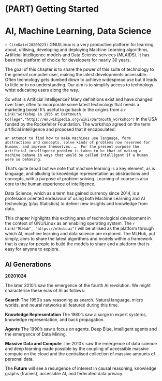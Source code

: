 <!-- 

Time-stamp: <Monday 2021-03-15 19:07:42 AEDT Graham Williams>

Free and Open Source Software Survival Guide

LICENSE

Author: Graham.Williams@togaware.com
License: Creative Commons Attribution License 4.0 International
Reference: https://creativecommons.org/licenses/by/4.0/
Copyright: (c) Graham.Williams@togaware.com

You are free to Share (copy and redistribute the material in any
medium or format) and Adapt (remix, transform, and build upon the
material for any purpose, even commercially), under the following
terms of Attribution (you must give appropriate credit, provide a
link to the license, and indicate if changes were made and you may
do so in any reasonable manner, but not in any way that suggests the
licensor endorses you or your use) and No Additional Restrictions
(You may not apply legal terms or technological measures that
legally restrict others from doing anything the license permits.

-->

# (PART) Getting Started {-}

# AI, Machine Learning, Data Science {#ai}

`r CiteDate(20200223)` GNU/Linux is a very productive platform for
learning about, utilising, developing and deploying Machine Learning
algorithms, Artificial Intelligence models and Data Science services
(MLAIDS). It has been the platform of choice for developers for nearly
30 years.

The goal of this chapter is to share the power of this suite of
technology to the general computer user, making the latest
developments accessible.. Often technology gets dumbed down to achieve
widespread use but it leads to little or to no understanding. Our aim
is to simplify access to technology whist educating users along the way.

So what is Artificial Intelligence? Many definitions exist and have
changed over time, often to incorporate some latest technology that
needs a marketing boost! It's useful to go back to the origins from a
`r Link("workshop in 1956 at Dartmouth College","https://en.wikipedia.org/wiki/Dartmouth_workshop")`
in the USA funded by the Rockefeller Foundation. The workshop agreed
on the term artificial intelligence and proposed that it encapsulated:

```
an attempt to find how to make machines use language, form
abstractions and concepts, solve kinds of problems now reserved for
humans, and improve themselves. …  For the present purpose the
artificial intelligence problem is taken to be that of making a
machine behave in ways that would be called intelligent if a human
were so behaving.
```

That's quite broad but we note that machine learning is a key element,
as is language, and alluding to knowledge representation as
abstractions and concepts, with a purpose of problem solving.
Learning of course is also core to the human experience of
intelligence.

Data Science, which as a term has gained currency since 2014, is a
profession oriented endeavour of using both Machine Learning and AI
technology (plus Statistics) to deliver new insights and knowledge
from data.

This chapter highlights this exciting area of technological
development in the context of GNU/Linux as an enabling operating
system. The `r Link("MLHub", "https://mlhub.ai")` will be utilised as the
platform through which AI, machine learning and data science are
explored. The MLHub, put simply, aims to share the latest algorithms
and models within a framework that is easy for people to build the
models to share and a platform that is easy for anyone to explore.

## AI Generations

**20201024**

The later 2010's saw the emergence of the fourth AI revolution. We
might characterise these eras of AI as follows:

**Search** The 1950's saw reasoning as search. Natural language,
micro worlds, and neural networks all featured during this time.

**Knowledge Representation** The 1980's saw a surge in expert systems,
knowledge representation, and back propagation.

**Agents** The 1990's saw a focus on agents. Deep Blue,
intelligent agents and the emergence of Data Mining.

**Massive Data and Compute** The 2010's saw the emergence of data
science and deep learning made possible by the coupling of accessible
massive compute on the cloud and the centralised collection of massive
amounts of personal data.

The **Future** will see a resurgence of interest in causal
reasoning, knowledge graphs (frames), accessible AI, and federated
data privacy. 

